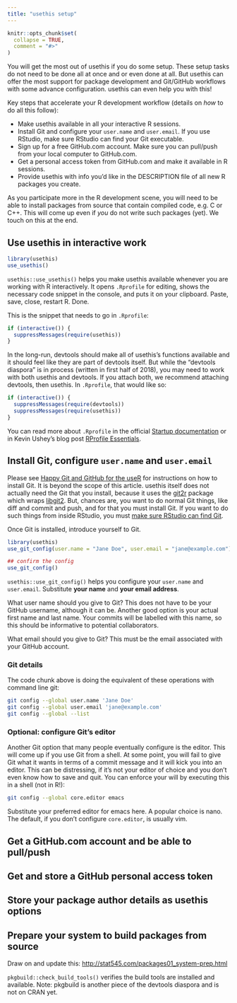 ```yaml
---
title: "usethis setup"
---
```


```r
knitr::opts_chunk$set(
  collapse = TRUE,
  comment = "#>"
)
```

You will get the most out of usethis if you do some setup. These setup tasks do not need to be done all at once and or even done at all. But usethis can offer the most support for package development and Git/GitHub workflows with some advance configuration. usethis can even help you with this!

Key steps that accelerate your R development workflow (details on *how* to do all this follow):

  * Make usethis available in all your interactive R sessions.
  * Install Git and configure your `user.name` and `user.email`. If you use RStudio, make sure RStudio can find your Git executable.
  * Sign up for a free GitHub.com account. Make sure you can pull/push from your local computer to GitHub.com.
  * Get a personal access token from GitHub.com and make it available in R sessions.
  * Provide usethis with info you'd like in the DESCRIPTION file of all new R packages you create.
  
As you participate more in the R development scene, you will need to be able to install packages from source that contain compiled code, e.g. C or C++. This will come up even if *you* do not write such packages (yet). We touch on this at the end.

## Use usethis in interactive work

```r
library(usethis)
use_usethis()
```

`usethis::use_usethis()` helps you make usethis available whenever you are working with R interactively. It opens `.Rprofile` for editing, shows the necessary code snippet in the console, and puts it on your clipboard. Paste, save, close, restart R. Done.

This is the snippet that needs to go in `.Rprofile`:

```r
if (interactive()) {
  suppressMessages(require(usethis))
}
```

In the long-run, devtools should make all of usethis's functions available and it should feel like they are part of devtools itself. But while the "devtools diaspora" is in process (written in first half of 2018), you may need to work with both usethis and devtools. If you attach both, we recommend attaching devtools, then usethis. In `.Rprofile`, that would like so:

```r
if (interactive()) {
  suppressMessages(require(devtools))
  suppressMessages(require(usethis))
}
```

You can read more about `.Rprofile` in the official [Startup documentation](https://stat.ethz.ch/R-manual/R-patched/library/base/html/Startup.html) or in Kevin Ushey's blog post [RProfile Essentials](http://kevinushey.github.io/blog/2015/02/02/rprofile-essentials/).

## Install Git, configure `user.name` and `user.email`

Please see [Happy Git and GitHub for the useR](http://happygitwithr.com/install-git.html) for instructions on how to install Git. It is beyond the scope of this article. usethis itself does not actually need the Git that you install, because it uses the [git2r](https://cran.r-project.org/package=git2r) package which wraps [libgit2](https://libgit2.github.com). But, chances are, you want to do normal Git things, like diff and commit and push, and for that you must install Git. If you want to do such things from inside RStudio, you must [make sure RStudio can find Git](http://happygitwithr.com/rstudio-git-github.html).

Once Git is installed, introduce yourself to Git.

```r
library(usethis)
use_git_config(user.name = "Jane Doe", user.email = "jane@example.com")

## confirm the config
use_git_config()
```

`usethis::use_git_config()` helps you configure your `user.name` and `user.email`. Substitute **your name** and **your email address**.

What user name should you give to Git? This does not have to be your GitHub username, although it can be. Another good option is your actual first name and last name. Your commits will be labelled with this name, so this should be informative to potential collaborators.

What email should you give to Git? This must be the email associated with your GitHub account.

### Git details

The code chunk above is doing the equivalent of these operations with command line git:

```sh
git config --global user.name 'Jane Doe'
git config --global user.email 'jane@example.com'
git config --global --list
```

### Optional: configure Git's editor

Another Git option that many people eventually configure is the editor. This will come up if you use Git from a shell. At some point, you will fail to give Git what it wants in terms of a commit message and it will kick you into an editor. This can be distressing, if it’s not your editor of choice and you don’t even know how to save and quit. You can enforce your will by executing this in a shell (not in R!):

```sh
git config --global core.editor emacs
```

Substitute your preferred editor for emacs here. A popular choice is nano. The default, if you don't configure `core.editor`, is usually vim.

## Get a GitHub.com account and be able to pull/push

## Get and store a GitHub personal access token

## Store your package author details as usethis options

## Prepare your system to build packages from source

Draw on and update this: <http://stat545.com/packages01_system-prep.html>

`pkgbuild::check_build_tools()` verifies the build tools are installed and available. Note: pkgbuild is another piece of the devtools diaspora and is not on CRAN yet.
